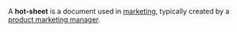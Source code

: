 {{TWCleanup}}
A '''hot-sheet''' is a document used in [[marketing]], typically created by a [[product marketing manager]].

{{marketing-stub}}